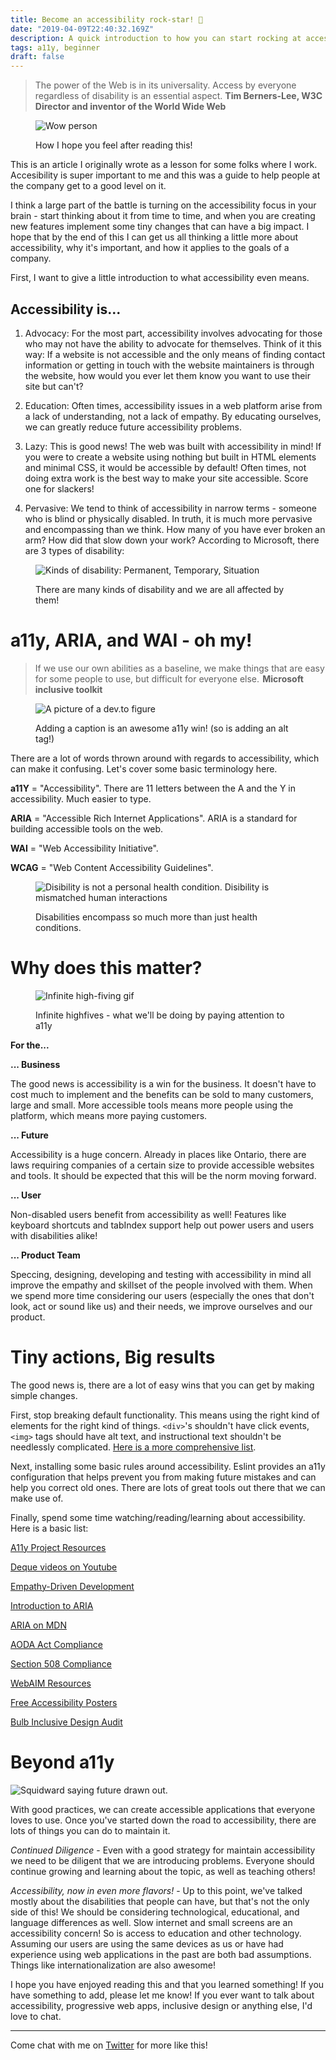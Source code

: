 ```yaml
---
title: Become an accessibility rock-star! 🤘
date: "2019-04-09T22:40:32.169Z"
description: A quick introduction to how you can start rocking at accessibility!
tags: a11y, beginner
draft: false
---
```


> The power of the Web is in its universality. Access by everyone regardless of disability is an essential aspect.
> **Tim Berners-Lee, W3C Director and inventor of the World Wide Web**

<figure>

![Wow person](./wow.gif)

<figcaption>How I hope you feel after reading this!</figcaption>
</figure>

This is an article I originally wrote as a lesson for some folks where I work. Accesibility is super important to me and this was a guide to help people at the company get to a good level on it.

I think a large part of the battle is turning on the accessibility focus in your brain - start thinking about it from time to time, and when you are creating new features implement some tiny changes that can have a big impact. I hope that by the end of this I can get us all thinking a little more about accessibility, why it's important, and how it applies to the goals of a company.

First, I want to give a little introduction to what accessibility even means.

## Accessibility is...

1. Advocacy: For the most part, accessibility involves advocating for those who may not have the ability to advocate for themselves. Think of it this way: If a website is not accessible and the only means of finding contact information or getting in touch with the website maintainers is through the website, how would you ever let them know you want to use their site but can't?

2. Education: Often times, accessibility issues in a web platform arise from a lack of understanding, not a lack of empathy. By educating ourselves, we can greatly reduce future accessibility problems.

3. Lazy: This is good news! The web was built with accessibility in mind! If you were to create a website using nothing but built in HTML elements and minimal CSS, it would be accessible by default! Often times, not doing extra work is the best way to make your site accessible. Score one for slackers!

4. Pervasive: We tend to think of accessibility in narrow terms - someone who is blind or physically disabled. In truth, it is much more pervasive and encompassing than we think. How many of you have ever broken an arm? How did that slow down your work? According to Microsoft, there are 3 types of disability:

<figure>

![Kinds of disability: Permanent, Temporary, Situation](https://thepracticaldev.s3.amazonaws.com/i/7dvorvmzipkijc440zj3.png)

<figcaption>There are many kinds of disability and we are all affected by them!</figcaption>
</figure>

# a11y, ARIA, and WAI - oh my!

> If we use our own abilities as a baseline, we make things that are easy for some people to use, but difficult for everyone else. 
> **Microsoft inclusive toolkit**

<figure>

![A picture of a dev.to figure](https://thepracticaldev.s3.amazonaws.com/i/tglkfk9xg6z7ahdidrv3.PNG)

<figcaption>Adding a caption is an awesome a11y win! (so is adding an alt tag!)</figcaption>
</figure>

There are a lot of words thrown around with regards to accessibility, which can make it confusing. Let's cover some basic terminology here.

**a11Y** = "Accessibility". There are 11 letters between the A and the Y in accessibility. Much easier to type.

**ARIA** = "Accessible Rich Internet Applications". ARIA is a standard for building accessible tools on the web.

**WAI** = "Web Accessibility Initiative".

**WCAG** = "Web Content Accessibility Guidelines".

<figure>

![Disibility is not a personal health condition. Disibility is mismatched human interactions](https://thepracticaldev.s3.amazonaws.com/i/i4o25kahevjkkpnp97em.png)

<figcaption>Disabilities encompass so much more than just health conditions.</figcaption>
</figure>

# Why does this matter?

<figure>

![Infinite high-fiving gif](https://thepracticaldev.s3.amazonaws.com/i/34b4msovb70ea0afkxdq.gif)

<figcaption>Infinite highfives - what we'll be doing by paying attention to a11y</figcaption>
</figure>

**For the...**

**... Business**

The good news is accessibility is a win for the business. It doesn't have to cost much to implement and the benefits can be sold to many customers, large and small. More accessible tools means more people using the platform, which means more paying customers.

**... Future**

Accessibility is a huge concern. Already in places like Ontario, there are laws requiring companies of a certain size to provide accessible websites and tools. It should be expected that this will be the norm moving forward.

**... User**

Non-disabled users benefit from accessibility as well! Features like keyboard shortcuts and tabIndex support help out power users and users with disabilities alike!

**... Product Team**

Speccing, designing, developing and testing with accessibility in mind all improve the empathy and skillset of the people involved with them. When we spend more time considering our users (especially the ones that don't look, act or sound like us) and their needs, we improve ourselves and our product.

# Tiny actions, Big results

The good news is, there are a lot of easy wins that you can get by making simple changes.

First, stop breaking default functionality. This means using the right kind of elements for the right kind of things. `<div>`'s shouldn't have click events, `<img>` tags should have alt text, and instructional text shouldn't be needlessly complicated. [Here is a more comprehensive list](https://medium.com/valtech-design/inclusive-design-dd4e03f82094).

Next, installing some basic rules around accessibility. Eslint provides an a11y configuration that helps prevent you from making future mistakes and can help you correct old ones. There are lots of great tools out there that we can make use of.

Finally, spend some time watching/reading/learning about accessibility. Here is a basic list:

[A11y Project Resources](https://a11yproject.com/resources)

[Deque videos on Youtube](https://www.youtube.com/channel/UCvNQ5aJllZ5Oi49jtMKeb0Q)

[Empathy-Driven Development](https://www.youtube.com/watch?v=l95VFLj3e2w)

[Introduction to ARIA](https://developers.google.com/web/fundamentals/accessibility/semantics-aria/)

[ARIA on MDN](https://developer.mozilla.org/en-US/docs/Web/Accessibility/ARIA/ARIA_Techniques)

[AODA Act Compliance](https://www.essentialaccessibility.com/blog/aoda-compliance/)

[Section 508 Compliance](https://www.section508.gov/)

[WebAIM Resources](https://webaim.org/resources/)

[Free Accessibility Posters](https://github.com/UKHomeOffice/posters)

[Bulb Inclusive Design Audit](https://bulbenergy.github.io/bulb-audit/)

# Beyond a11y

![Squidward saying future drawn out.](https://thepracticaldev.s3.amazonaws.com/i/4ao2k4lejij1n4410kg3.gif)

With good practices, we can create accessible applications that everyone loves to use. Once you've started down the road to accessibility, there are lots of things you can do to maintain it.

_Continued Diligence_ - Even with a good strategy for maintain accessibility we need to be diligent that we are introducing problems. Everyone should continue growing and learning about the topic, as well as teaching others!

_Accessibility, now in even more flavors!_ - Up to this point, we've talked mostly about the disabilities that people can have, but that's not the only side of this! We should be considering technological, educational, and language differences as well. Slow internet and small screens are an accessibility concern! So is access to education and other technology. Assuming our users are using the same devices as us or have had experience using web applications in the past are both bad assumptions. Things like internationalization are also awesome!

I hope you have enjoyed reading this and that you learned something! If you have something to add, please let me know! If you ever want to talk about accessibility, progressive web apps, inclusive design or anything else, I'd love to chat.

---

Come chat with me on [Twitter](https://twitter.com/CallMeWuz) for more like this!
